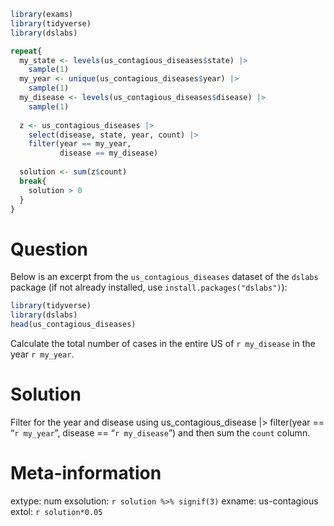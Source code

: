 ```r
library(exams)
library(tidyverse)
library(dslabs)

repeat{
  my_state <- levels(us_contagious_diseases$state) |> 
    sample(1)
  my_year <- unique(us_contagious_diseases$year) |> 
    sample(1)
  my_disease <- levels(us_contagious_diseases$disease) |> 
    sample(1)
  
  z <- us_contagious_diseases |> 
    select(disease, state, year, count) |> 
    filter(year == my_year,
           disease == my_disease)
  
  solution <- sum(z$count)
  break{
    solution > 0
  }
}
```


Question
========
Below is an excerpt from the `us_contagious_diseases` dataset of the `dslabs` package (if not already installed, use `install.packages("dslabs")`):

```r
library(tidyverse)
library(dslabs)
head(us_contagious_diseases)
```

Calculate the total number of cases in the entire US of `r my_disease` in the year `r my_year`.


Solution
========
Filter for the year and disease using us_contagious_disease |> filter(year == "`r my_year`", disease == "`r my_disease`") and then sum the `count` column.



Meta-information
================
extype: num
exsolution: `r solution %>% signif(3)`
exname: us-contagious
extol: `r solution*0.05`
